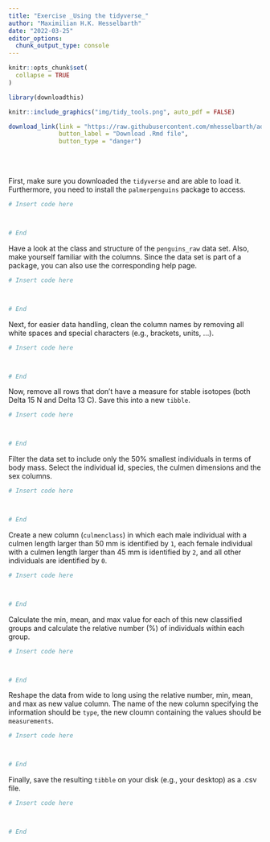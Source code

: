 ```yaml
---
title: "Exercise _Using the tidyverse_"
author: "Maximilian H.K. Hesselbarth"
date: "2022-03-25"
editor_options: 
  chunk_output_type: console
---
```


```r
knitr::opts_chunk$set(
  collapse = TRUE
)

library(downloadthis)
```

```r
knitr::include_graphics("img/tidy_tools.png", auto_pdf = FALSE)
```

```r
download_link(link = "https://raw.githubusercontent.com/mhesselbarth/advanced-r-workshop/main/Exercise_tidyverse",
              button_label = "Download .Rmd file", 
              button_type = "danger")
```

<br><br>

First, make sure you downloaded the `tidyverse` and are able to load it. Furthermore, you need to install the `palmerpenguins` package to access.

```r
# Insert code here



# End
```

Have a look at the class and structure of the `penguins_raw` data set. Also, make yourself familiar with the columns. Since the data set is part of a package, you can also use the corresponding help page. 

```r
# Insert code here



# End
```

Next, for easier data handling, clean the column names by removing all white spaces and special characters (e.g., brackets, units, ...). 

```r
# Insert code here



# End
```

Now, remove all rows that don't have a measure for stable isotopes (both Delta 15 N and Delta 13 C). Save this into a new `tibble`.

```r
# Insert code here



# End
```

Filter the data set to include only the 50% smallest individuals in terms of body mass. Select the individual id, species, the culmen dimensions and the sex columns.

```r
# Insert code here



# End
```

Create a new column (`culmenclass`) in which each male individual with a culmen length larger than 50 mm is identified by `1`, each female individual with a culmen length larger than 45 mm is identified by `2`, and all other individuals are identified by `0`.

```r
# Insert code here



# End
```

Calculate the min, mean, and max value for each of this new classified groups and calculate the relative number (%) of individuals within each group.

```r
# Insert code here



# End
```

Reshape the data from wide to long using the relative number, min, mean, and max as new value column. The name of the new column specifying the information should be `type`, the new cloumn containing the values should be `measurements`.

```r
# Insert code here



# End
```

Finally, save the resulting `tibble` on your disk (e.g., your desktop) as a .csv file.

```r
# Insert code here



# End
```
